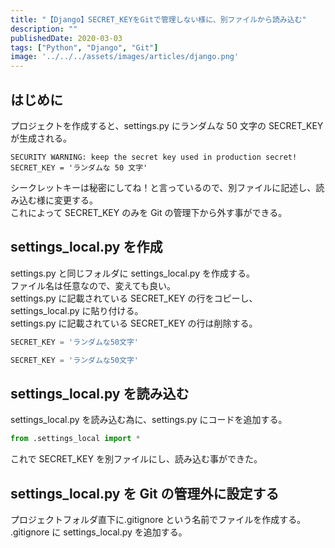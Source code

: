 ---
title: "【Django】SECRET_KEYをGitで管理しない様に、別ファイルから読み込む"
description: ""
publishedDate: 2020-03-03
tags: ["Python", "Django", "Git"]
image: '../../../assets/images/articles/django.png'
---

## はじめに

プロジェクトを作成すると、settings.py にランダムな 50 文字の SECRET_KEY が生成される。

```
SECURITY WARNING: keep the secret key used in production secret! SECRET_KEY = 'ランダムな 50 文字'
```

シークレットキーは秘密にしてね！と言っているので、別ファイルに記述し、読み込む様に変更する。  
これによって SECRET_KEY のみを Git の管理下から外す事ができる。

## settings_local.py を作成

settings.py と同じフォルダに settings_local.py を作成する。  
ファイル名は任意なので、変えても良い。  
settings.py に記載されている SECRET_KEY の行をコピーし、settings_local.py に貼り付ける。  
settings.py に記載されている SECRET_KEY の行は削除する。

```python title="settings_local.py" ins={1}
SECRET_KEY = 'ランダムな50文字'
```

```python title="settings.py" del={1}
SECRET_KEY = 'ランダムな50文字'
```

## settings_local.py を読み込む

settings_local.py を読み込む為に、settings.py にコードを追加する。

```python title="settings.py" ins={1}
from .settings_local import *
```

これで SECRET_KEY を別ファイルにし、読み込む事ができた。

## settings_local.py を Git の管理外に設定する

プロジェクトフォルダ直下に.gitignore という名前でファイルを作成する。  
.gitignore に settings_local.py を追加する。
